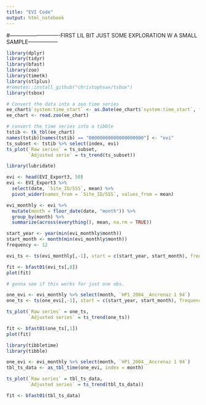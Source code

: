 ```yaml
---
title: "EVI Code"
output: html_notebook
---
```


#----------------------------FIRST LIL BIT JUST SOME EXPLORATION W A SMALL SAMPLE-----------------

```r
library(dplyr)
library(tidyr)
library(bfast)
library(zoo)
library(timetk)
library(stlplus)
#remotes::install_github("christophsax/tsbox")
library(tsbox)

# Convert the data into a zoo time series 
ee_chart$`system:time_start` <- as.Date(ee_chart$`system:time_start`, format = "%b %d, %Y")
ee_chart <- read.zoo(ee_chart)

```

```r
# convert the time series into a tibble 
tstib <- tk_tbl(ee_chart)
names(tstib)[names(tstib) == "00000000000000000000"] <- "evi"
ts_subset <- tstib %>% select(index, evi)
ts_plot(`Raw series` = ts_subset,
        `Adjusted serie` = ts_trend(ts_subset))

```

```r
library(lubridate)

evi <- head(EVI_Export3, 50)
evi <- EVI_Export3 %>%
  select(date, `Site_ID/SSS`, mean) %>%
  pivot_wider(names_from = `Site_ID/SSS`, values_from = mean)

evi_monthly <- evi %>%
  mutate(month = floor_date(date, "month")) %>%
  group_by(month) %>%
  summarize(across(everything(), mean, na.rm = TRUE))

start_year <- year(min(evi_monthly$month))
start_month <- month(min(evi_monthly$month))
frequency <- 12

evi_ts <- ts(evi_monthly[,-1], start = c(start_year, start_month), frequency = frequency)

fit <- bfast01(evi_ts[,8])
plot(fit)
```


```r
# gonna see if this works for just one obs. 

one_evi <- evi_monthly %>% select(month, `HP1_2004__Ancrenaz 1 94`)
one_ts <- ts(one_evi[,-1], start = c(start_year, start_month), frequency = frequency)

ts_plot(`Raw series` = one_ts,
        `Adjusted series` = ts_trend(one_ts))

fit <- bfast01(one_ts[,1])
plot(fit)
```





```r
library(tibbletime)
library(tibble)

one_evi <- evi_monthly %>% select(month, `HP1_2004__Ancrenaz 1 94`)
tbl_ts_data <- as_tbl_time(one_evi, index = month)

ts_plot(`Raw series` = tbl_ts_data,
        `Adjusted series` = ts_trend(tbl_ts_data))

fit <- bfast01(tbl_ts_data)


```

